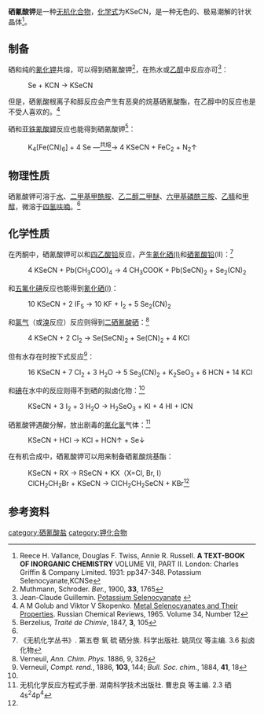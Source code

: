 {{chembox
| verifiedrevid = 
|   Name = 硒氰酸钾
|   ImageFile = Potassium selenocyanate.jpg
|   ImageName = 
|   OtherNames = 硒氰化钾<br />硒基氰酸钾
|   IUPACName = 
| Section1 = {{Chembox Identifiers
| CASNo = 3425-46-5
| CASNo_Ref = {{cascite|correct|CAS}}
|  ChemSpiderID_Ref  = {{chemspidercite|correct|chemspider}}
|  ChemSpiderID  =  
|  PubChem  =  76960
|  InChI  =  1S/CHNSe.K/c2-1-3;/h3H;/q;+1/p-1
|  InChIKey  =  KYEKHFSRAXRJBR-UHFFFAOYSA-M
|  SMILES  =  [K+].[Se-]C#N
|  StdInChI_Ref  = {{stdinchicite|correct|chemspider}}|  StdInChI  = 
|  StdInChIKey_Ref  = {{stdinchicite|correct|chemspider}}|  StdInChIKey  =  
|   EINECS  =  222-320-1
}}
| Section2 = {{Chembox Properties
|   Formula = KSeCN
|   MolarMass = 144.08
|   Appearance = 无色晶体
|   Density = 2.347g/cm<sup>3</sup><ref name=KSeCN>Potassium Selenocyanate. e-EROS Encyclopedia of Reagents for Organic Synthesis. Anil S. Guram. DOI: 10.1002/047084289X.rp249.pub2</ref>
|   MeltingPt = 100℃<ref>[http://www.sigmaaldrich.com/catalog/product/aldrich/216186?lang=zh&region=CN#documentation 硒氰酸钾-文档与安全信息]</ref>
|   BoilingPt = 
|   Solubility = 可溶
|   Solvent = 
|   SolubleOther = 
  }}
| Section7 = {{Chembox Hazards
|  EUHazardSymbol =
|  RPhrases = {{R23/25}}-R33-{{R50/53}}
|  SPhrases = {{S20/21}}-{{S28}}-{{S45}}-{{S60}}-{{S61}}
|  FlashPt = 
|  pKa = 
|  pKb = 
|  EUClass =
|  EUIndex = 
|  MainHazards = 
|  NFPA-H = 
|  NFPA-F = 
|  NFPA-R = 
|  NFPA-O = 
|  RSPhrases = 
|  Autoignition = 
|  ExploLimits = 
|  PEL = 
|  LD50 = 10mg/kg（大鼠，口）
  }}
| Section8 = {{Chembox Related
|   Function = 
|   OtherFunctn = 
|   OtherAnions =
|   OtherCations = 
|   OtherCpds = [[氰化钾|氰化钾]]<br />[[氰酸钾|氰酸钾]]<br />[[硫氰酸钾|硫氰酸钾]]
  }}
}}
'''硒氰酸钾'''是一种[[无机化合物|无机化合物]]，[[化学式|化学式]]为KSeCN，是一种无色的、极易潮解的针状晶体<ref name=textbook>Reece H. Vallance, Douglas F. Twiss, Annie R. Russell. '''A TEXT-BOOK OF INORGANIC CHEMISTRY'''  VOLUME VII, PART II. London: Charles Griffin & Company Limited. 1931: pp347-348. Potassium Selenocyanate,KCNSe</ref>。

==制备==
硒和纯的[[氰化钾|氰化钾]]共熔，可以得到硒氰酸钾<ref>Muthmann, Schroder. ''Ber.'', 1900, '''33''', 1765</ref>，在热水或[[乙醇|乙醇]]中反应亦可<ref name=J>Jean-Claude Guillemin. [http://onlinelibrary.wiley.com/doi/10.1002/047084289X.rp249/abstract Potassium Selenocyanate] {{Wayback|url=http://onlinelibrary.wiley.com/doi/10.1002/047084289X.rp249/abstract |date=20160503085132 }}</ref>：
: Se + KCN → KSeCN
但是，硒氰酸根离子和醇反应会产生有恶臭的烷基硒氰酸酯，在乙醇中的反应也是不受人喜欢的。<ref>A M Golub and Viktor V Skopenko. [http://iopscience.iop.org/article/10.1070/RC1965v034n12ABEH001573/pdf Metal Selenocyanates and Their Properties]. Russian Chemical Reviews, 1965. Volume 34, Number 12</ref>

硒和[[亚铁氰酸钾|亚铁氰酸钾]]反应也能得到硒氰酸钾<ref>Berzelius, ''Traité de Chimie'', 1847, '''3''', 105</ref>：
: K<sub>4</sub>[Fe(CN)<sub>6</sub>] + 4 Se —<u><sup>共熔</sup></u>→ 4 KSeCN + FeC<sub>2</sub> + N<sub>2</sub>↑

==物理性质==
硒氰酸钾可溶于[[水|水]]、[[二甲基甲酰胺|二甲基甲酰胺]]、[[乙二醇二甲醚|乙二醇二甲醚]]、[[六甲基磷酰三胺|六甲基磷酰三胺]]、[[乙腈|乙腈]]和[[甲醇|甲醇]]，微溶于[[四氢呋喃|四氢呋喃]]。<ref name=KSeCN />

==化学性质==
在丙酮中，硒氰酸钾可以和[[四乙酸铅|四乙酸铅]]反应，产生[[硒氰|氰化硒(I)]]和[[硒氰酸铅|硒氰酸铅]](II)：<ref name=wucong>《无机化学丛书》. 第五卷 氧 硫 硒分族. 科学出版社. 姚凤仪 等主编. 3.6 拟卤化物</ref>
: 4 KSeCN + Pb(CH<sub>3</sub>COO)<sub>4</sub> → 4 CH<sub>3</sub>COOK + Pb(SeCN)<sub>2</sub> + Se<sub>2</sub>(CN)<sub>2</sub>
和[[五氟化碘|五氟化碘]]反应也能得到[[硒氰|氰化硒(I)]]：
: 10 KSeCN + 2 IF<sub>5</sub> → 10 KF + I<sub>2</sub> + 5 Se<sub>2</sub>(CN)<sub>2</sub>
和[[氯气|氯气]]（或[[溴|溴]]反应）反应则得到[[二硒氰酸硒|二硒氰酸硒]]：<ref>Verneuil, ''Ann. Chim. Phys.'' 1886, 9, 326</ref>
: 4 KSeCN + 2 Cl<sub>2</sub> → Se(SeCN)<sub>2</sub> + Se(CN)<sub>2</sub> + 4 KCl
但有水存在时按下式反应<ref>Verneuil, ''Compt. rend.'', 1886, '''103''', 144; ''Bull. Soc. chim.'', 1884, '''41''', 18</ref>：
: 16 KSeCN + 7 Cl<sub>2</sub> + 3 H<sub>2</sub>O → 5 Se<sub>3</sub>(CN)<sub>2</sub> + K<sub>2</sub>SeO<sub>3</sub> + 6 HCN + 14 KCl
和[[碘|碘]]在水中的反应则得不到硒的拟卤化物：<ref name=fml />
: KSeCN + 3 I<sub>2</sub> + 3 H<sub>2</sub>O → H<sub>2</sub>SeO<sub>3</sub> + KI + 4 HI + ICN
硒氰酸钾遇酸分解，放出剧毒的[[氰化氢|氰化氢]]气体：<ref name=fml>无机化学反应方程式手册. 湖南科学技术出版社. 曹忠良 等主编. 2.3 硒 4s<sup>2</sup>4p<sup>4</sup></ref>
:KSeCN + HCl → KCl + HCN↑ + Se↓
在有机合成中，硒氰酸钾可以用来制备硒氰酸烷基酯：
: KSeCN + RX → RSeCN + KX（X=Cl, Br, I）
: ClCH<sub>2</sub>CH<sub>2</sub>Br + KSeCN → ClCH<sub>2</sub>CH<sub>2</sub>SeCN + KBr<ref name=J />

==参考资料==
{{reflist}}

{{硒氰酸盐}}
[[category:硒氰酸盐|category:硒氰酸盐]]
[[category:钾化合物|category:钾化合物]]